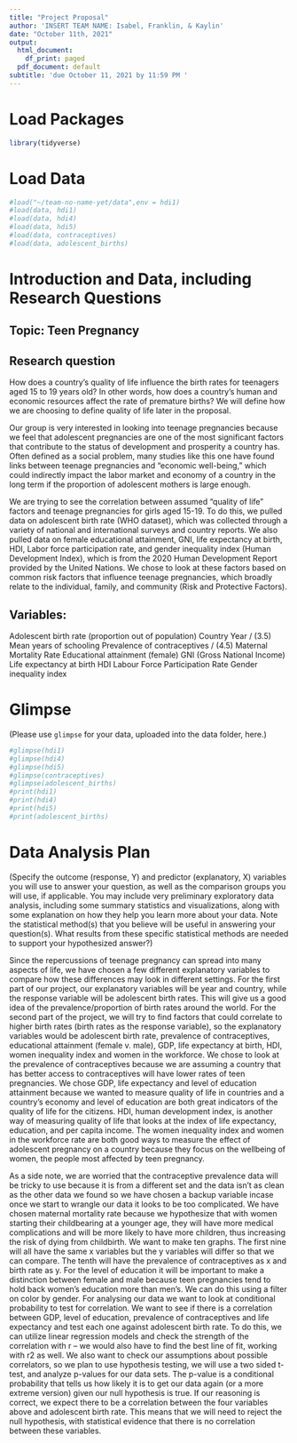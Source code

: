 ```yaml
---
title: "Project Proposal"
author: 'INSERT TEAM NAME: Isabel, Franklin, & Kaylin'
date: "October 11th, 2021"
output:
  html_document:
    df_print: paged
  pdf_document: default
subtitle: 'due October 11, 2021 by 11:59 PM '
---
```


# Load Packages

```r
library(tidyverse)
``` 

# Load Data
```r
#load("~/team-no-name-yet/data",env = hdi1)
#load(data, hdi1)
#load(data, hdi4)
#load(data, hdi5)
#load(data, contraceptives)
#load(data, adolescent_births)
```

# Introduction and Data, including Research Questions

## Topic: Teen Pregnancy
## Research question 
How does a country’s quality of life influence the birth rates for teenagers 
aged 15 to 19 years old? In other words, how does a country’s human and 
economic resources affect the rate of premature births? We will define how we 
are choosing to define quality of life later in the proposal. 

Our group is very interested in looking into teenage pregnancies because we 
feel that adolescent pregnancies are one of the most significant factors that 
contribute to the status of development and prosperity a country has. Often 
defined as a social problem, many studies like this one have found links 
between teenage pregnancies and “economic well-being,” which could indirectly 
impact the labor market and economy of a country in the long term if the 
proportion of adolescent mothers is large enough. 

We are trying to see the correlation between assumed “quality of life” factors 
and teenage pregnancies for girls aged 15-19. To do this, we pulled data on 
adolescent birth rate (WHO dataset), which was collected through a variety of 
national and international surveys and country reports. We also pulled data on 
female educational attainment, GNI, life expectancy at birth, HDI, Labor force 
participation rate, and gender inequality index (Human Development Index), 
which is from the 2020 Human Development Report provided by the United Nations. 
We chose to look at these factors based on common risk factors that influence 
teenage pregnancies, which broadly relate to the individual, family, and 
community (Risk and Protective Factors). 

## Variables:
Adolescent birth rate (proportion out of population)
Country
Year / (3.5) Mean years of schooling
Prevalence of contraceptives / (4.5) Maternal Mortality Rate
Educational attainment (female)
GNI (Gross National Income)
Life expectancy at birth
HDI 
Labour Force Participation Rate
Gender inequality index 


# Glimpse

(Please use `glimpse` for your data, uploaded into the data folder, here.)
```r
#glimpse(hdi1)
#glimpse(hdi4)
#glimpse(hdi5)
#glimpse(contraceptives)
#glimpse(adolescent_births)
#print(hdi1)
#print(hdi4)
#print(hdi5)
#print(adolescent_births)
```

# Data Analysis Plan

(Specify the outcome (response, Y) and predictor (explanatory, X) variables you will use to answer your question, as well as the comparison groups you will use, if applicable. You may include very preliminary exploratory data analysis, including some summary statistics and visualizations, along with some explanation on how they help you learn more about your data. Note the statistical method(s) that you believe will be useful in answering your question(s). 
What results from these specific statistical methods are needed to support your hypothesized answer?)

Since the repercussions of teenage pregnancy can spread into many aspects of 
life, we have chosen a few different explanatory variables to compare how these 
differences may look in different settings. For the first part of our project, 
our explanatory variables will be year and country, while the response variable 
will be adolescent birth rates. This will give us a good idea of the 
prevalence/proportion of birth rates around the world. For the second part of 
the project, we will try to find factors that could correlate to higher birth 
rates (birth rates as the response variable), so the explanatory  variables 
would be adolescent birth rate, prevalence of contraceptives, educational 
attainment (female v. male), GDP, life expectancy at birth, HDI, women 
inequality index and women in the workforce. We chose to look at the prevalence 
of contraceptives because we are assuming a country that has better access to 
contraceptives will have lower rates of teen pregnancies. We chose GDP, life 
expectancy and level of education attainment because we wanted to measure 
quality of life in countries and a country's economy and level of education are 
both great indicators of the quality of life for the citizens. HDI, human 
development index, is another way of measuring quality of life that looks at 
the index of life expectancy, education, and per capita income. The women 
inequality index and women in the workforce rate are both good ways to measure 
the effect of adolescent pregnancy on a country because they focus on the 
wellbeing of women, the people most affected by teen pregnancy. 

As a side note, we are worried that the contraceptive prevalence data will be 
tricky to use because it is from a different set and the data isn’t as clean as 
the other data we found so we have chosen a backup variable incase once we start 
to wrangle our data it looks to be too complicated. We have chosen maternal 
mortality rate because we hypothesize that with women starting their 
childbearing at a younger age, they will have more medical complications and 
will be more likely to have more children, thus increasing the risk of dying 
from childbirth. 
We want to make ten graphs. The first nine will all have the same x variables 
but the y variables will differ so that we can compare. The tenth will have the 
prevalence of contraceptives as x and birth rate as y. For the level of 
education it will be important to make a distinction between female and male 
because teen pregnancies tend to hold back women’s education more than men’s. 
We can do this using a filter on color by gender. 
For analysing our data we want to look at conditional probability to test for 
correlation. We want to see if there is a correlation between GDP, level of 
education, prevalence of contraceptives and life expectancy and test each one 
against adolescent birth rate. To do this, we can utilize linear regression 
models and check the strength of the correlation with r – we would also have 
to find the best line of fit, working with r2 as well. 
We also want to check our assumptions about possible correlators, so we plan 
to use hypothesis testing, we will use a two sided t-test, and analyze  p-values 
for our data sets. The p-value is a conditional probability that tells us how 
likely it is to get our data again (or a more extreme version) given our null 
hypothesis is true. If our reasoning is correct, we expect there to be a 
correlation between the four variables above and adolescent birth rate. This 
means that we will need to reject the null hypothesis, with statistical evidence
that there is no correlation between these variables.

